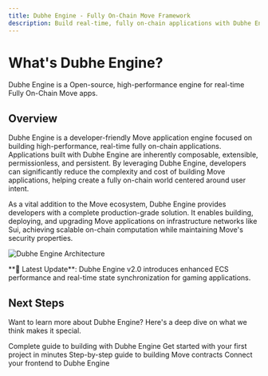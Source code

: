 ```yaml
---
title: Dubhe Engine - Fully On-Chain Move Framework
description: Build real-time, fully on-chain applications with Dubhe Engine. Entity Component System architecture for scalable Move applications on Sui.
---
```


# What's Dubhe Engine?

Dubhe Engine is a Open-source, high-performance engine for real-time Fully On-Chain Move apps.

## Overview

Dubhe Engine is a developer-friendly Move application engine focused on building high-performance, real-time fully on-chain applications. Applications built with Dubhe Engine are inherently composable, extensible, permissionless, and persistent. By leveraging Dubhe Engine, developers can significantly reduce the complexity and cost of building Move applications, helping create a fully on-chain world centered around user intent.

As a vital addition to the Move ecosystem, Dubhe Engine provides developers with a complete production-grade solution. It enables building, deploying, and upgrading Move applications on infrastructure networks like Sui, achieving scalable on-chain computation while maintaining Move's security properties.

![Dubhe Engine Architecture](/dubhe.png)

<Note>
**🚀 Latest Update**: Dubhe Engine v2.0 introduces enhanced ECS performance and real-time state synchronization for gaming applications.
</Note>

## Next Steps

Want to learn more about Dubhe Engine? Here's a deep dive on what we think makes it special.

<CardGroup cols={2}>
  <Card
    title="Developer Guide"
    icon="book-open"
    href="/quickstart"
  >
    Complete guide to building with Dubhe Engine
  </Card>
  <Card
    title="Quick Start"
    icon="play"
    href="/dubhe/sui/quick-start"
  >
    Get started with your first project in minutes
  </Card>
  <Card
    title="Contract Tutorial"
    icon="code-bracket"
    href="/tutorials/contract-development"
  >
    Step-by-step guide to building Move contracts
  </Card>
  <Card
    title="Client SDK"
    icon="link"
    href="/dubhe/sui/client"
  >
    Connect your frontend to Dubhe Engine
  </Card>
</CardGroup>